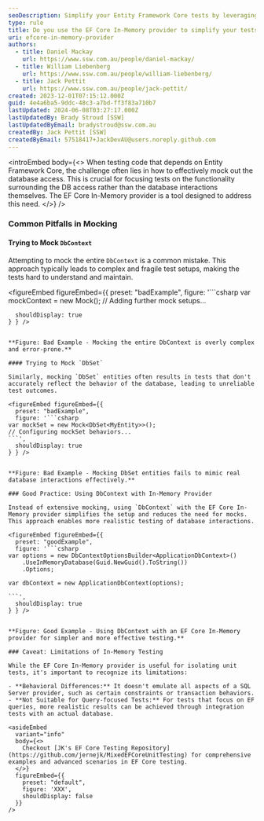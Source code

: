 ```yaml
---
seoDescription: Simplify your Entity Framework Core tests by leveraging the EF Core In-Memory provider, which eliminates database dependencies and improves test reliability.
type: rule
title: Do you use the EF Core In-Memory provider to simplify your tests?
uri: efcore-in-memory-provider
authors:
  - title: Daniel Mackay
    url: https://www.ssw.com.au/people/daniel-mackay/
  - title: William Liebenberg
    url: https://www.ssw.com.au/people/william-liebenberg/
  - title: Jack Pettit
    url: https://www.ssw.com.au/people/jack-pettit/
created: 2023-12-01T07:15:12.000Z
guid: 4e4a6ba5-9ddc-48c3-a7bd-ff3f83a710b7
lastUpdated: 2024-06-08T03:27:17.000Z
lastUpdatedBy: Brady Stroud [SSW]
lastUpdatedByEmail: bradystroud@ssw.com.au
createdBy: Jack Pettit [SSW]
createdByEmail: 57518417+JackDevAU@users.noreply.github.com
---
```


<introEmbed
  body={<>
When testing code that depends on Entity Framework Core, the challenge often lies in how to effectively mock out the database access. This is crucial for focusing tests on the functionality surrounding the DB access rather than the database interactions themselves. The EF Core In-Memory provider is a tool designed to address this need.
  </>}
/>
### Common Pitfalls in Mocking

#### Trying to Mock `DbContext`

Attempting to mock the entire `DbContext` is a common mistake. This approach typically leads to complex and fragile test setups, making the tests hard to understand and maintain.

<figureEmbed figureEmbed={{
  preset: "badExample",
  figure: '```csharp
var mockContext = new Mock<ApplicationDbContext>();
// Adding further mock setups...
```',
  shouldDisplay: true
} } />


**Figure: Bad Example - Mocking the entire DbContext is overly complex and error-prone.**

#### Trying to Mock `DbSet`

Similarly, mocking `DbSet` entities often results in tests that don't accurately reflect the behavior of the database, leading to unreliable test outcomes.

<figureEmbed figureEmbed={{
  preset: "badExample",
  figure: '```csharp
var mockSet = new Mock<DbSet<MyEntity>>();
// Configuring mockSet behaviors...
```',
  shouldDisplay: true
} } />


**Figure: Bad Example - Mocking DbSet entities fails to mimic real database interactions effectively.**

### Good Practice: Using DbContext with In-Memory Provider

Instead of extensive mocking, using `DbContext` with the EF Core In-Memory provider simplifies the setup and reduces the need for mocks. This approach enables more realistic testing of database interactions.

<figureEmbed figureEmbed={{
  preset: "goodExample",
  figure: '```csharp
var options = new DbContextOptionsBuilder<ApplicationDbContext>()
    .UseInMemoryDatabase(Guid.NewGuid().ToString())
    .Options;

var dbContext = new ApplicationDbContext(options);

```',
  shouldDisplay: true
} } />


**Figure: Good Example - Using DbContext with an EF Core In-Memory provider for simpler and more effective testing.**

### Caveat: Limitations of In-Memory Testing

While the EF Core In-Memory provider is useful for isolating unit tests, it's important to recognize its limitations:

- **Behavioral Differences:** It doesn't emulate all aspects of a SQL Server provider, such as certain constraints or transaction behaviors.
- **Not Suitable for Query-focused Tests:** For tests that focus on EF queries, more realistic results can be achieved through integration tests with an actual database.

<asideEmbed
  variant="info"
  body={<>
    Checkout [JK's EF Core Testing Repository](https://github.com/jernejk/MixedEFCoreUnitTesting) for comprehensive examples and advanced scenarios in EF Core testing.
  </>}
  figureEmbed={{
    preset: "default",
    figure: 'XXX',
    shouldDisplay: false
  }}
/>
